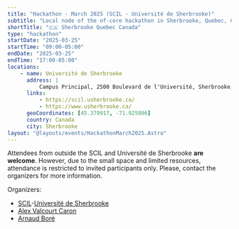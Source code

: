 ```yaml
---
title: "Hackathon - March 2025 (SCIL - Université de Sherbrooke)"
subtitle: "Local node of the nf-core hackathon in Sherbrooke, Quebec, Canada"
shortTitle: "🇨🇦 Sherbrooke Quebec Canada"
type: "hackathon"
startDate: "2025-03-25"
startTime: "09:00-05:00"
endDate: "2025-03-25"
endTime: "17:00-05:00"
locations:
    - name: Université de Sherbrooke
      address: |
          Campus Principal, 2500 Boulevard de l'Université, Sherbrooke, QC J1K 2R1, Canada
      links:
          - https://scil.usherbrooke.ca/
          - https://www.usherbrooke.ca/
      geoCoordinates: [45.379917, -71.925806]
      country: Canada
      city: Sherbrooke
layout: "@layouts/events/HackathonMarch2025.Astro"
---
```


Attendees from outside the SCIL and Université de Sherbrooke **are welcome**. However, due to
the small space and limited resources, attendance is restricted to invited participants only.
Please, contact the organizers for more information.

Organizers:

- [SCIL](https://scil.usherbrooke.ca/)-[Université de Sherbrooke](https://usherbrooke.ca/)
- [<i class="fab fa-slack"></i> Alex Valcourt Caron](https://nfcore.slack.com/team/U06DEAUN85D)
- [<i class="fab fa-slack"></i> Arnaud Boré](https://nfcore.slack.com/team/U0749LM7406)
